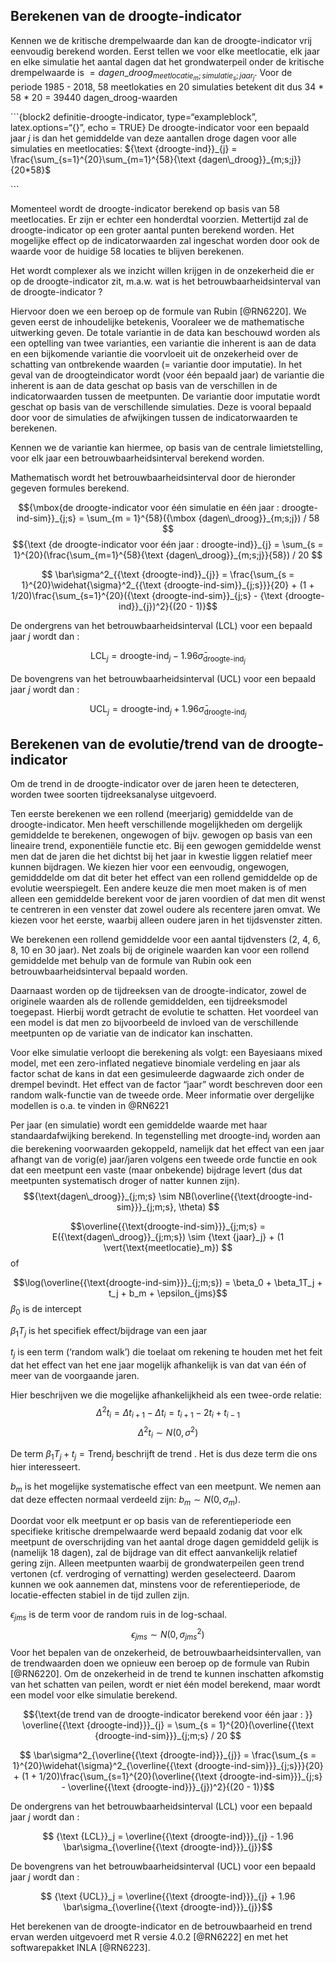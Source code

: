 ## Berekenen van de droogte-indicator {#h3-3:indicator}

Kennen we de kritische drempelwaarde dan kan de droogte-indicator vrij eenvoudig berekend worden.
Eerst tellen we voor elke meetlocatie, elk jaar en elke simulatie het aantal dagen dat het grondwaterpeil onder de kritische drempelwaarde is $=dagen\_droog_{meetlocatie_m; simulatie_s; jaar_j}$. 
Voor de periode 1985 - 2018, 58 meetlokaties en 20 simulaties betekent dit dus 34 * 58 * 20 = 39440 ${\text {dagen\_droog}}$-waarden

```{block2 definitie-droogte-indicator, type="exampleblock", latex.options="{}", echo = TRUE}
De droogte-indicator voor een bepaald jaar $j$ is dan het gemiddelde van deze aantallen droge dagen voor alle simulaties en meetlocaties: ${\text {droogte-ind}}_{j} = \frac{\sum_{s=1}^{20}\sum_{m=1}^{58}{\text {dagen\_droog}}_{m;s;j}}{20*58}$

```

Momenteel wordt de droogte-indicator berekend op basis van 58 meetlocaties. 
Er zijn er echter een honderdtal voorzien.
Mettertijd zal de droogte-indicator op een groter aantal punten berekend worden. 
Het mogelijke effect op de indicatorwaarden zal ingeschat worden door ook de waarde voor de huidige 58 locaties te blijven berekenen.

Het wordt complexer als we inzicht willen krijgen in de onzekerheid die er op de droogte-indicator zit, m.a.w. wat is het betrouwbaarheidsinterval van de droogte-indicator ? 

Hiervoor doen we een beroep op de formule van Rubin [@RN6220].
We geven eerst de inhoudelijke betekenis, Vooraleer we de mathematische uitwerking geven.
De totale variantie in de data kan beschouwd worden als een optelling van twee varianties, een variantie die inherent is aan de data en een bijkomende variantie die voorvloeit uit de onzekerheid over de schatting van ontbrekende waarden (= variantie door imputatie).
In het geval van de droogteindicator wordt (voor één bepaald jaar) de variantie die inherent is aan de data geschat op basis van de verschillen in de indicatorwaarden tussen de meetpunten.
De variantie door imputatie wordt geschat op basis van de verschillende simulaties. 
Deze is vooral bepaald door voor de simulaties de afwijkingen tussen de indicatorwaarden te berekenen.

Kennen we de variantie kan hiermee, op basis van de centrale limietstelling, voor elk jaar een betrouwbaarheidsinterval berekend worden.

Mathematisch wordt het betrouwbaarheidsinterval door de hieronder gegeven formules berekend. 

$${\mbox{de droogte-indicator voor één simulatie en één jaar : droogte-ind-sim}}_{j;s} =  \sum_{m = 1}^{58}({\mbox {dagen\_droog}}_{m;s;j}) / 58 $$
$${\text {de droogte-indicator voor één jaar : droogte-ind}}_{j} =  \sum_{s = 1}^{20}(\frac{\sum_{m=1}^{58}{\text {dagen\_droog}}_{m;s;j}}{58}) / 20 $$

$$ \bar\sigma^2_{{\text {droogte-ind}}_{j}} = \frac{\sum_{s = 1}^{20}\widehat{\sigma}^2_{{\text {droogte-ind-sim}}_{j;s}}}{20} + (1 + 1/20)\frac{\sum_{s=1}^{20}({\text {droogte-ind-sim}}_{j;s} - {\text {droogte-ind}}_{j})^2}{(20 - 1)}$$

De ondergrens van het betrouwbaarheidsinterval (LCL) voor een bepaald jaar $j$ wordt dan :

$$ {\text {LCL}}_j = {\text{droogte-ind}}_{j} - 1.96  \bar\sigma_{{\text {droogte-ind}}_{j}}$$

De bovengrens van het betrouwbaarheidsinterval (UCL) voor een bepaald jaar $j$ wordt dan :

$$ {\text {UCL}}_j = {\text{droogte-ind}}_{j} + 1.96  \bar\sigma_{{\text{droogte-ind}}_{j}}$$


## Berekenen van de evolutie/trend van de droogte-indicator {#h3-4:trend}

Om de trend in de droogte-indicator over de jaren heen te detecteren, worden twee soorten tijdreeksanalyse uitgevoerd. 

Ten eerste berekenen we een rollend (meerjarig) gemiddelde van de droogte-indicator.
Men heeft verschillende mogelijkheden om dergelijk gemiddelde te berekenen, ongewogen of bijv. gewogen op basis van een lineaire trend, exponentiële functie etc.
Bij een gewogen gemiddelde wenst men dat de jaren die het dichtst bij het jaar in kwestie liggen relatief meer kunnen bijdragen.
We kiezen hier voor een eenvoudig, ongewogen, gemidddelde om dat dit beter het effect van een rollend gemiddelde op de evolutie weerspiegelt.
Een andere keuze die men moet maken is of men alleen een gemiddelde berekent voor de jaren voordien of dat men dit wenst te centreren in een venster dat zowel oudere als recentere jaren omvat.
We kiezen voor het eerste, waarbij alleen oudere jaren in het tijdsvenster zitten.

We berekenen een rollend gemiddelde voor een aantal tijdvensters (2, 4, 6, 8, 10 en 30 jaar). 
Net zoals bij de originele waarden kan voor een rollend gemiddelde met behulp van de formule van Rubin ook een betrouwbaarheidsinterval bepaald worden. 

Daarnaast worden op de tijdreeksen van de droogte-indicator, zowel de originele waarden als de rollende gemiddelden, een tijdreeksmodel toegepast. 
Hierbij wordt getracht de evolutie te schatten. 
Het voordeel van een model is dat men zo bijvoorbeeld de invloed van de verschillende meetpunten op de variatie van de indicator kan inschatten.

Voor elke simulatie verloopt die berekening als volgt: een Bayesiaans mixed model, met een zero-inflated negatieve binomiale verdeling en jaar als factor schat de kans in dat een gesimuleerde dagwaarde zich onder de drempel bevindt. 
Het effect van de factor “jaar” wordt beschreven door een random walk-functie van de tweede orde. 
Meer informatie over dergelijke modellen is o.a. te vinden in @RN6221

Per jaar (en simulatie) wordt een gemiddelde waarde met haar standaardafwijking berekend. 
In tegenstelling met ${\text {droogte-ind}}_{j}$ worden aan die berekening voorwaarden gekoppeld, namelijk dat het effect van een jaar afhangt van de vorig(e) jaar/jaren volgens een tweede orde functie en ook dat een meetpunt een vaste (maar onbekende) bijdrage levert (dus dat meetpunten systematisch droger of natter kunnen zijn).
$${\text{dagen\_droog}}_{j;m;s} \sim NB(\overline{{\text{droogte-ind-sim}}}_{j;m;s}, \theta)  $$

$$\overline{{\text{droogte-ind-sim}}}_{j;m;s} = E({\text{dagen\_droog}}_{j;m;s}) \sim {\text {jaar}_j} + (1 \vert{\text{meetlocatie}_m})  $$
of 

$$\log(\overline{{\text{droogte-ind-sim}}}_{j;m;s}) = \beta_0 + \beta_1T_j + t_j + b_m + \epsilon_{jms}$$
$\beta_0$ is de intercept

$\beta_1T_j$ is het specifiek effect/bijdrage van een jaar

$t_j$ is een term ('random walk') die toelaat om rekening te houden met het feit dat het effect van het ene jaar mogelijk afhankelijk is van dat van één of meer van de voorgaande jaren.

Hier beschrijven we die mogelijke afhankelijkheid als een twee-orde relatie:
$$ \Delta^2 t_i = \Delta t_{i+1} - \Delta t_i = t_{i+1} - 2t_i + t_{i-1}$$
$$ \Delta^2 t_i \sim  N(0,\sigma^2)$$

De term  $\beta_1T_j + t_j =  \text{Trend}_j$ beschrijft de trend .
Het is dus deze term die ons hier interesseert.

$b_m$ is het mogelijke systematische effect van een meetpunt. 
We nemen aan dat deze effecten normaal verdeeld zijn: $b_m \sim N(0, \sigma _m)$.

Doordat voor elk meetpunt er op basis van de referentieperiode een specifieke kritische drempelwaarde werd bepaald zodanig dat voor elk meetpunt de overschrijding van het aantal droge dagen gemiddeld gelijk is (namelijk 18 dagen), zal de bijdrage van dit effect aanvankelijk relatief gering zijn.
Alleen meetpunten waarbij de grondwaterpeilen geen trend vertonen (cf. verdroging of vernatting) werden geselecteerd.
Daarom kunnen we ook aannemen dat, minstens voor de referentieperiode, de locatie-effecten stabiel in de tijd zullen zijn.

$\epsilon_{jms}$ is de term voor de random ruis in de log-schaal.
$$\epsilon_{jms} \sim N(0,\sigma_{jms}^2) $$
Voor het bepalen van de onzekerheid, de betrouwbaarheidsintervallen, van de trendwaarden doen we opnieuw een beroep op de formule van Rubin [@RN6220].
Om de onzekerheid in de trend te kunnen inschatten afkomstig van het schatten van peilen, wordt er niet één model berekend, maar wordt een model voor elke simulatie berekend.

$${\text{de trend van de droogte-indicator berekend voor één jaar : }} \overline{{\text {droogte-ind}}}_{j} =  \sum_{s = 1}^{20}(\overline{{\text {droogte-ind-sim}}}_{j;m;s} / 20 $$



$$ \bar\sigma^2_{\overline{{\text {droogte-ind}}}_{j}} = \frac{\sum_{s = 1}^{20}\widehat{\sigma}^2_{\overline{{\text {droogte-ind-sim}}}_{j;s}}}{20} + (1 + 1/20)\frac{\sum_{s=1}^{20}(\overline{{\text {droogte-ind-sim}}}_{j;s} - \overline{{\text {droogte-ind}}}_{j})^2}{(20 - 1)}$$

De ondergrens van het betrouwbaarheidsinterval (LCL) voor een bepaald jaar $j$ wordt dan :

$$ {\text {LCL}}_j = \overline{{\text {droogte-ind}}}_{j} - 1.96 \bar\sigma_{\overline{{\text {droogte-ind}}}_{j}}$$

De bovengrens van het betrouwbaarheidsinterval (UCL) voor een bepaald jaar $j$ wordt dan :

$$ {\text {UCL}}_j = \overline{{\text {droogte-ind}}}_{j} + 1.96 \bar\sigma_{\overline{{\text {droogte-ind}}}_{j}}$$


Het berekenen van de droogte-indicator en de betrouwbaarheid en trend ervan werden uitgevoerd met R versie 4.0.2 [@RN6222] en met het softwarepakket INLA [@RN6223].

